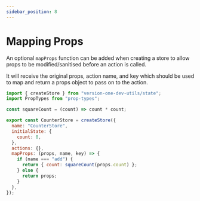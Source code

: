 ```yaml
---
sidebar_position: 8
---
```


# Mapping Props

An optional `mapProps` function can be added when creating a store to allow props to be modified/sanitised before an action is called.

It will receive the original props, action name, and key which should be used to map and return a props object to pass on to the action.

```javascript
import { createStore } from "version-one-dev-utils/state";
import PropTypes from "prop-types";

const squareCount = (count) => count * count;

export const CounterStore = createStore({
  name: "CounterStore",
  initialState: {
    count: 0,
  },
  actions: {},
  mapProps: (props, name, key) => {
    if (name === "add") {
      return { count: squareCount(props.count) };
    } else {
      return props;
    }
  },
});
```
